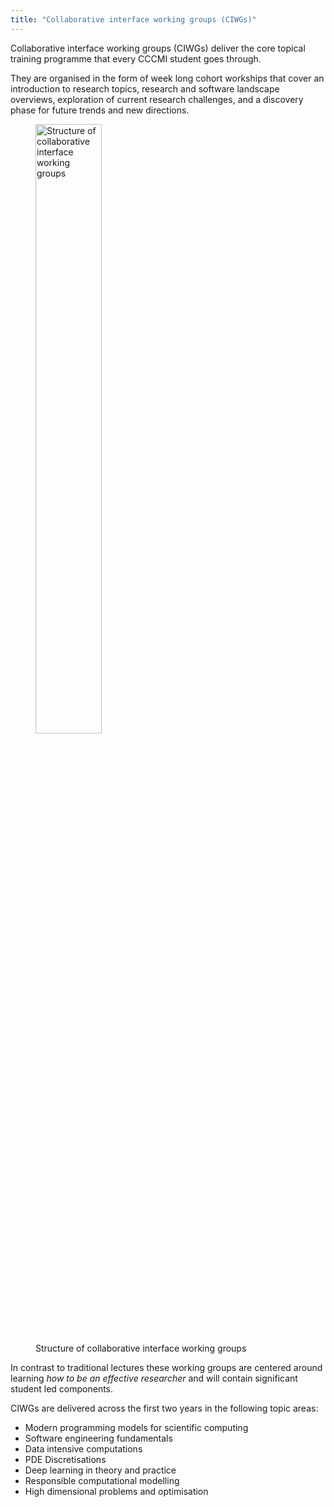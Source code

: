 ```yaml
---
title: "Collaborative interface working groups (CIWGs)"
---
```


Collaborative interface working groups (CIWGs) deliver the core topical training programme that every CCCMI student goes through. 

They are organised in the form of week long cohort workships that cover an introduction to research topics, research and software landscape overviews, exploration of current research challenges, and a discovery phase for future trends and new directions.

![Structure of collaborative interface working groups](../static/ciwg.png){width=50%}

In contrast to traditional lectures these working groups are centered around learning *how to be an effective researcher* and will contain significant student led components.

CIWGs are delivered across the first two years in the following topic areas:

- Modern programming models for scientific computing
- Software engineering fundamentals
- Data intensive computations
- PDE Discretisations
- Deep learning in theory and practice
- Responsible computational modelling
- High dimensional problems and optimisation
